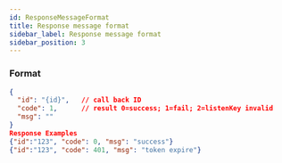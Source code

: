 ```yaml
---
id: ResponseMessageFormat
title: Response message format
sidebar_label: Response message format
sidebar_position: 3
---
```


### Format

```json title="Format"
{
  "id": "{id}",   // call back ID
  "code": 1,      // result 0=success; 1=fail; 2=listenKey invalid
  "msg": ""
}
Response Examples
{"id":"123", "code": 0, "msg": "success"}
{"id":"123", "code": 401, "msg": "token expire"}
```

